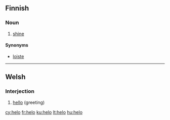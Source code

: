 ==Finnish==

===Noun===
{{fi-noun|helo|type=valo}}

# {{rare|lang=fi}} [[shine]]

====Synonyms====
* [[loiste]]

----

==Welsh==

===Interjection===
{{infl|cy|interjection}}

# [[hello]] (greeting)

{{tbot entry|Welsh|hello|2010|March|cy}}

[[cy:helo]]
[[fr:helo]]
[[ku:helo]]
[[lt:helo]]
[[hu:helo]]